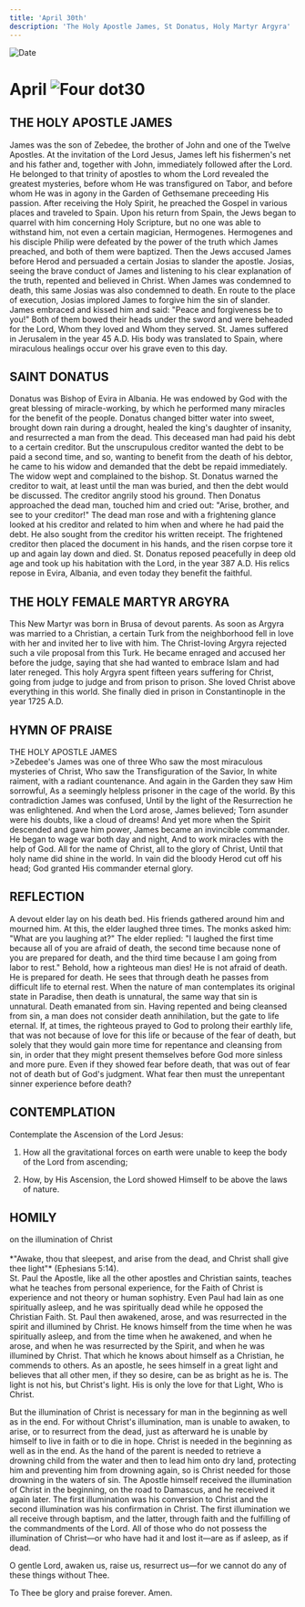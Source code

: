 ```yaml
---
title: 'April 30th'
description: 'The Holy Apostle James, St Donatus, Holy Martyr Argyra'
---
```


<RunningHead />
<Image src="/title-imprint.png" height={68} width={50} alt="Date" className="title-imprint"/>

# <div id="date">April <Image className="four-dot" src="/four-dot.png" height={15} width={15} alt="Four dot" />30</div>

## THE HOLY APOSTLE JAMES

James was the son of Zebedee, the brother of John and one of the Twelve Apostles. At the invitation of the Lord Jesus, James left his fishermen's net and his father and, together with John, immediately followed after the Lord. He belonged to that trinity of apostles to whom the Lord revealed the greatest mysteries, before whom He was transfigured on Tabor, and before whom He was in agony in the Garden of Gethsemane preceeding His passion. After receiving the Holy Spirit, he preached the Gospel in various places and traveled to Spain. Upon his return from Spain, the Jews began to quarrel with him concerning Holy Scripture, but no one was able to withstand him, not even a certain magician, Hermogenes. Hermogenes and his disciple Philip were defeated by the power of the truth which James preached, and both of them were baptized. Then the Jews accused James before Herod and persuaded a certain Josias to slander the apostle. Josias, seeing the brave conduct of James and listening to his clear explanation of the truth, repented and believed in Christ. When James was condemned to death, this same Josias was also condemned to death. En route to the place of execution, Josias implored James to forgive him the sin of slander. James embraced and kissed him and said: "Peace and forgiveness be to you!" Both of them bowed their heads under the sword and were beheaded for the Lord, Whom they loved and Whom they served. St. James suffered in Jerusalem in the year 45 A.D. His body was translated to Spain, where miraculous healings occur over his grave even to this day.

## SAINT DONATUS

Donatus was Bishop of Evira in Albania. He was endowed by God with the great blessing of miracle-working, by which he performed many miracles for the benefit of the people. Donatus changed bitter water into sweet, brought down rain during a drought, healed the king's daughter of insanity, and resurrected a man from the dead. This deceased man had paid his debt to a certain creditor. But the unscrupulous creditor wanted the debt to be paid a second time, and so, wanting to benefit from the death of his debtor, he came to his widow and demanded that the debt be repaid immediately. The widow wept and complained to the bishop. St. Donatus warned the creditor to wait, at least until the man was buried, and then the debt would be discussed. The creditor angrily stood his ground. Then Donatus approached the dead man, touched him and cried out: "Arise, brother, and see to your creditor!" The dead man rose and with a frightening glance looked at his creditor and related to him when and where he had paid the debt. He also sought from the creditor his written receipt. The frightened creditor then placed the document in his hands, and the risen corpse tore it up and again lay down and died. St. Donatus reposed peacefully in deep old age and took up his habitation with the Lord, in the year 387 A.D. His relics repose in Evira, Albania, and even today they benefit the faithful.

## THE HOLY FEMALE MARTYR ARGYRA

This New Martyr was born in Brusa of devout parents. As soon as Argyra was married to a Christian, a certain Turk from the neighborhood fell in love with her and invited her to live with him. The Christ-loving Argyra rejected such a vile proposal from this Turk. He became enraged and accused her before the judge, saying that she had wanted to embrace Islam and had later reneged. This holy Argyra spent fifteen years suffering for Christ, going from judge to judge and from prison to prison. She loved Christ above everything in this world. She finally died in prison in Constantinople in the year 1725 A.D.


## HYMN OF PRAISE
<div style={{textAlign:'center', color:'crimson', fontWeight:'bold'}}>
THE HOLY APOSTLE JAMES
</div>
>Zebedee's James was one of three  
Who saw the most miraculous mysteries of Christ,  
Who saw the Transfiguration of the Savior,  
In white raiment, with a radiant countenance.  
And again in the Garden they saw Him sorrowful,  
As a seemingly helpless prisoner in the cage of the world.  
By this contradiction James was confused,  
Until by the light of the Resurrection he was enlightened.  
And when the Lord arose, James believed;  
Torn asunder were his doubts, like a cloud of dreams!  
And yet more when the Spirit descended and gave him power,  
James became an invincible commander.  
He began to wage war both day and night,  
And to work miracles with the help of God.  
All for the name of Christ, all to the glory of Christ,  
Until that holy name did shine in the world.  
In vain did the bloody Herod cut off his head;  
God granted His commander eternal glory.  


## REFLECTION

A devout elder lay on his death bed. His friends gathered around him and mourned him. At this, the elder laughed three times. The monks asked him: "What are you laughing at?" The elder replied: "I laughed the first time because all of you are afraid of death, the second time because none of you are prepared for death, and the third time because I am going from labor to rest." Behold, how a righteous man dies! He is not afraid of death. He is prepared for death. He sees that through death he passes from difficult life to eternal rest. When the nature of man contemplates its original state in Paradise, then death is unnatural, the same way that sin is unnatural. Death emanated from sin. Having repented and being cleansed from sin, a man does not consider death annihilation, but the gate to life eternal. If, at times, the righteous prayed to God to prolong their earthly life, that was not because of love for this life or because of the fear of death, but solely that they would gain more time for repentance and cleansing from sin, in order that they might present themselves before God more sinless and more pure. Even if they showed fear before death, that was out of fear not of death but of God's judgment. What fear then must the unrepentant sinner experience before death?


## CONTEMPLATION

Contemplate the Ascension of the Lord Jesus:

1. How all the gravitational forces on earth were unable to keep the body of the Lord from ascending;

2. How, by His Ascension, the Lord showed Himself to be above the laws of nature.


## HOMILY
<div style={{textAlign:'center', color:'crimson', fontWeight:'bold'}}>
on the illumination of Christ
</div><br />
<div style={{textAlign:'right'}}>
*"Awake, thou that sleepest, and arise from the dead, and Christ shall give thee light"* (Ephesians 5:14).
</div>
St. Paul the Apostle, like all the other apostles and Christian saints, teaches what he teaches from personal experience, for the Faith of Christ is experience and not theory or human sophistry. Even Paul had lain as one spiritually asleep, and he was spiritually dead while he opposed the Christian Faith. St. Paul then awakened, arose, and was resurrected in the spirit and illumined by Christ. He knows himself from the time when he was spiritually asleep, and from the time when he awakened, and when he arose, and when he was resurrected by the Spirit, and when he was illumined by Christ. That which he knows about himself as a Christian, he commends to others. As an apostle, he sees himself in a great light and believes that all other men, if they so desire, can be as bright as he is. The light is not his, but Christ's light. His is only the love for that Light, Who is Christ.

But the illumination of Christ is necessary for man in the beginning as well as in the end. For without Christ's illumination, man is unable to awaken, to arise, or to resurrect from the dead, just as afterward he is unable by himself to live in faith or to die in hope. Christ is needed in the beginning as well as in the end. As the hand of the parent is needed to retrieve a drowning child from the water and then to lead him onto dry land, protecting him and preventing him from drowning again, so is Christ needed for those drowning in the waters of sin. The Apostle himself received the illumination of Christ in the beginning, on the road to Damascus, and he received it again later. The first illumination was his conversion to Christ and the second illumination was his confirmation in Christ. The first illumination we all receive through baptism, and the latter, through faith and the fulfilling of the commandments of the Lord. All of those who do not possess the illumination of Christ—or who have had it and lost it—are as if asleep, as if dead.

O gentle Lord, awaken us, raise us, resurrect us—for we cannot do any of these things without Thee.

To Thee be glory and praise forever. Amen.